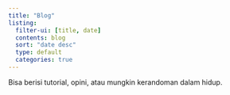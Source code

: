 ```yaml
---
title: "Blog"
listing:
  filter-ui: [title, date]
  contents: blog
  sort: "date desc"
  type: default
  categories: true
---
```


Bisa berisi tutorial, opini, atau mungkin kerandoman dalam hidup.
